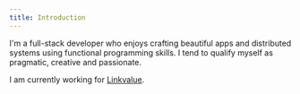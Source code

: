 ```yaml
---
title: Introduction
---
```


I'm a full-stack developer who enjoys crafting beautiful apps and distributed systems using functional programming skills.
I tend to qualify myself as pragmatic, creative and passionate.

I am currently working for [Linkvalue](https://link-value.fr/fr).
